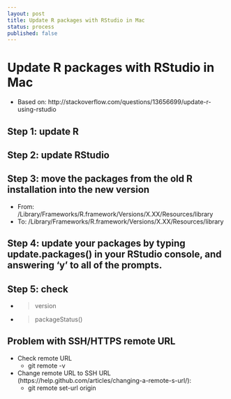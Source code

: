 ```yaml
---
layout: post
title: Update R packages with RStudio in Mac
status: process
published: false
---
```


# Update R packages with RStudio in Mac

* Based on: http://stackoverflow.com/questions/13656699/update-r-using-rstudio

## Step 1: update R
## Step 2: update RStudio
## Step 3: move the packages from the old R installation into the new version
* From: /Library/Frameworks/R.framework/Versions/X.XX/Resources/library
* To: /Library/Frameworks/R.framework/Versions/X.XX/Resources/library

## Step 4: update your packages by typing update.packages() in your RStudio console, and answering 'y' to all of the prompts.
## Step 5: check 
* > version
* > packageStatus()

## Problem with SSH/HTTPS remote URL
* Check remote URL
    + git remote -v
* Change remote URL to SSH URL (https://help.github.com/articles/changing-a-remote-s-url/):
    + git remote set-url origin <new URL>
    
    
